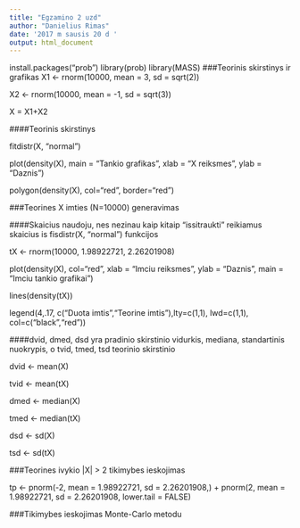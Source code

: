 ---
title: "Egzamino 2 uzd"
author: "Danielius Rimas"
date: '2017 m sausis 20 d '
output: html_document
---
install.packages("prob")
library(prob)
library(MASS)
###Teorinis skirstinys ir grafikas
X1 <- rnorm(10000, mean = 3, sd = sqrt(2))

X2 <- rnorm(10000, mean = -1, sd = sqrt(3))

X = X1+X2

####Teorinis skirstinys

fitdistr(X, "normal")

plot(density(X), main = "Tankio grafikas", xlab = "X reiksmes", ylab = "Daznis")

polygon(density(X), col="red", border="red")

###Teorines X imties (N=10000) generavimas

####Skaicius naudoju, nes nezinau kaip kitaip "issitraukti" reikiamus skaicius is fisdistr(X, "normal") funkcijos

tX <- rnorm(10000, 1.98922721, 2.26201908)

plot(density(X), col="red", xlab = "Imciu reiksmes", ylab = "Daznis", main = "Imciu tankio grafikai")

lines(density(tX))

legend(4,.17, c("Duota imtis","Teorine imtis"),lty=c(1,1), lwd=c(1,1), col=c("black","red"))

####dvid, dmed, dsd yra pradinio skirstinio vidurkis, mediana, standartinis nuokrypis, o tvid, tmed, tsd teorinio skirstinio

dvid <- mean(X)

tvid <- mean(tX)

dmed <- median(X)

tmed <- median(tX)

dsd <- sd(X)

tsd <- sd(tX)

###Teorines ivykio |X| > 2 tikimybes ieskojimas

tp <- pnorm(-2, mean = 1.98922721, sd = 2.26201908,) + pnorm(2, mean = 1.98922721, sd = 2.26201908, lower.tail = FALSE)

###Tikimybes ieskojimas Monte-Carlo metodu


